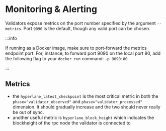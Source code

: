 # Monitoring & Alerting

Validators expose metrics on the port number specified by the argument `--metrics`. Port `9090` is the default, though any valid port can be chosen.

:::info

If running as a Docker image, make sure to port-forward the metrics endpoint port. For, instance, to forward port 9090 on the local port 80, add the following flag to your `docker run` command: `-p 9090:80`

:::

## Metrics
 
- the `hyperlane_latest_checkpoint` is the most critical metric in both the `phase="validator_observed"` and `phase="validator_processed"` dimension. It should gradually increase and the two should never really be out of sync.
- another useful metric is `hyperlane_block_height` which indicates the blockheight of the rpc node the validator is connected to

